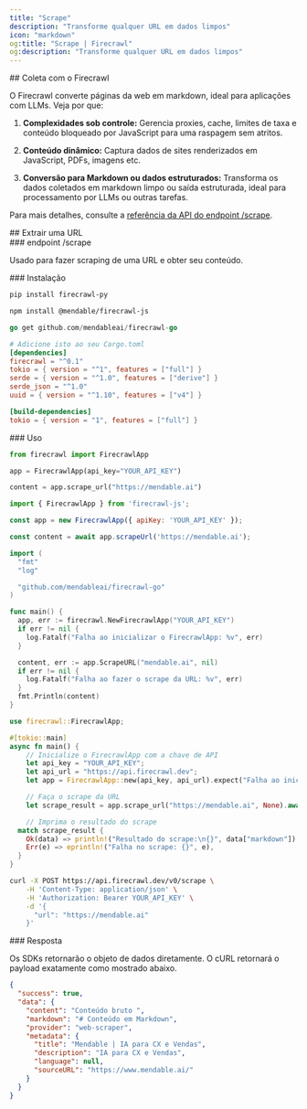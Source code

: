 ```yaml
---
title: "Scrape"
description: "Transforme qualquer URL em dados limpos"
icon: "markdown"
og:title: "Scrape | Firecrawl"
og:description: "Transforme qualquer URL em dados limpos"
---
```


<div id="scraping-with-firecrawl">
  ## Coleta com o Firecrawl
</div>

O Firecrawl converte páginas da web em markdown, ideal para aplicações com LLMs. Veja por que:

1. **Complexidades sob controle:**
   Gerencia proxies, cache, limites de taxa e conteúdo bloqueado por JavaScript para uma raspagem sem atritos.

2. **Conteúdo dinâmico:**
   Captura dados de sites renderizados em JavaScript, PDFs, imagens etc.

3. **Conversão para Markdown ou dados estruturados:**
   Transforma os dados coletados em markdown limpo ou saída estruturada, ideal para processamento por LLMs ou outras tarefas.

Para mais detalhes, consulte a [referência da API do endpoint /scrape](https://docs.firecrawl.dev/api-reference/endpoint/scrape).

<div id="scrape-a-url">
  ## Extrair uma URL
</div>

<div id="scrape-endpoint">
  ### endpoint /scrape
</div>

Usado para fazer scraping de uma URL e obter seu conteúdo.

<div id="installation">
  ### Instalação
</div>

<CodeGroup>

```bash Python
pip install firecrawl-py
```

```bash JavaScript
npm install @mendable/firecrawl-js
```

```go Go
go get github.com/mendableai/firecrawl-go
```

```toml Rust
# Adicione isto ao seu Cargo.toml
[dependencies]
firecrawl = "^0.1"
tokio = { version = "^1", features = ["full"] }
serde = { version = "^1.0", features = ["derive"] }
serde_json = "^1.0"
uuid = { version = "^1.10", features = ["v4"] }

[build-dependencies]
tokio = { version = "1", features = ["full"] }
```

</CodeGroup>

<div id="usage">
  ### Uso
</div>

<CodeGroup>

```python Python
from firecrawl import FirecrawlApp

app = FirecrawlApp(api_key="YOUR_API_KEY")

content = app.scrape_url("https://mendable.ai")
```

```JavaScript JavaScript
import { FirecrawlApp } from 'firecrawl-js';

const app = new FirecrawlApp({ apiKey: 'YOUR_API_KEY' });

const content = await app.scrapeUrl('https://mendable.ai');
```

```go Go
import (
  "fmt"
  "log"

  "github.com/mendableai/firecrawl-go"
)

func main() {
  app, err := firecrawl.NewFirecrawlApp("YOUR_API_KEY")
  if err != nil {
    log.Fatalf("Falha ao inicializar o FirecrawlApp: %v", err)
  }

  content, err := app.ScrapeURL("mendable.ai", nil)
  if err != nil {
    log.Fatalf("Falha ao fazer o scrape da URL: %v", err)
  }
  fmt.Println(content)
}
```

```rust Rust
use firecrawl::FirecrawlApp;

#[tokio::main]
async fn main() {
    // Inicialize o FirecrawlApp com a chave de API
    let api_key = "YOUR_API_KEY";
    let api_url = "https://api.firecrawl.dev";
    let app = FirecrawlApp::new(api_key, api_url).expect("Falha ao inicializar o FirecrawlApp");

    // Faça o scrape da URL
    let scrape_result = app.scrape_url("https://mendable.ai", None).await;

    // Imprima o resultado do scrape
  match scrape_result {
    Ok(data) => println!("Resultado do scrape:\n{}", data["markdown"]),
    Err(e) => eprintln!("Falha no scrape: {}", e),
  }
}
```

```bash cURL
curl -X POST https://api.firecrawl.dev/v0/scrape \
    -H 'Content-Type: application/json' \
    -H 'Authorization: Bearer YOUR_API_KEY' \
    -d '{
      "url": "https://mendable.ai"
    }'
```

</CodeGroup>

<div id="response">
  ### Resposta
</div>

Os SDKs retornarão o objeto de dados diretamente. O cURL retornará o payload exatamente como mostrado abaixo.

```json
{
  "success": true,
  "data": {
    "content": "Conteúdo bruto ",
    "markdown": "# Conteúdo em Markdown",
    "provider": "web-scraper",
    "metadata": {
      "title": "Mendable | IA para CX e Vendas",
      "description": "IA para CX e Vendas",
      "language": null,
      "sourceURL": "https://www.mendable.ai/"
    }
  }
}
```

